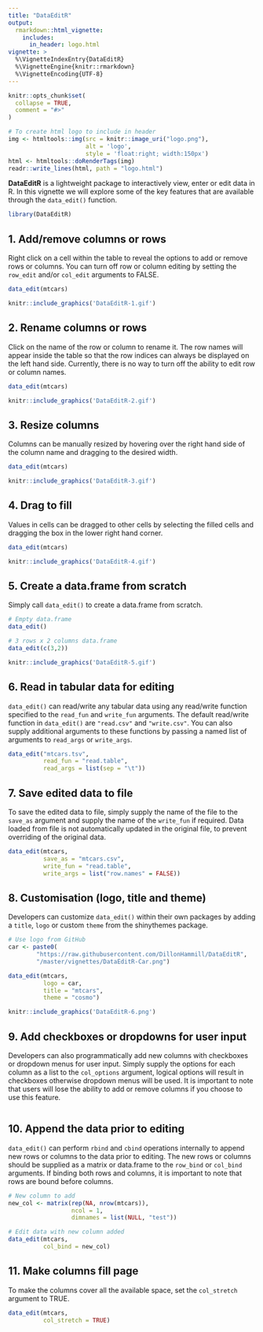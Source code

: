 ```yaml
---
title: "DataEditR"
output: 
  rmarkdown::html_vignette:
    includes:
      in_header: logo.html
vignette: >
  %\VignetteIndexEntry{DataEditR}
  %\VignetteEngine{knitr::rmarkdown}
  %\VignetteEncoding{UTF-8}
---
```


```r
knitr::opts_chunk$set(
  collapse = TRUE,
  comment = "#>"
)
```

```r
# To create html logo to include in header
img <- htmltools::img(src = knitr::image_uri("logo.png"), 
                      alt = 'logo', 
                      style = 'float:right; width:150px')
html <- htmltools::doRenderTags(img)
readr::write_lines(html, path = "logo.html")
```

**DataEditR** is a lightweight package to interactively view, enter or edit data in R. In this vignette we will explore some of the key features that are available through the `data_edit()` function. 

```r
library(DataEditR)
```

## 1. Add/remove columns or rows

Right click on a cell within the table to reveal the options to add or remove rows or columns. You can turn off row or column editing by setting the `row_edit` and/or `col_edit` arguments to FALSE.

```r
data_edit(mtcars)
```

```r
knitr::include_graphics('DataEditR-1.gif')
```

## 2. Rename columns or rows

Click on the name of the row or column to rename it. The row names will appear inside the table so that the row indices can always be displayed on the left hand side. Currently, there is no way to turn off the ability to edit row or column names.

```r
data_edit(mtcars)
```

```r
knitr::include_graphics('DataEditR-2.gif')
```

## 3. Resize columns

Columns can be manually resized by hovering over the right hand side of the column name and dragging to the desired width.

```r
data_edit(mtcars)
```

```r
knitr::include_graphics('DataEditR-3.gif')
```

## 4. Drag to fill

Values in cells can be dragged to other cells by selecting the filled cells and dragging the box in the lower right hand corner.

```r
data_edit(mtcars)
```

```r
knitr::include_graphics('DataEditR-4.gif')
```

## 5. Create a data.frame from scratch

Simply call `data_edit()` to create a data.frame from scratch.

```r
# Empty data.frame
data_edit()

# 3 rows x 2 columns data.frame
data_edit(c(3,2))
```

```r
knitr::include_graphics('DataEditR-5.gif')
```

## 6. Read in tabular data for editing

`data_edit()` can read/write any tabular data using any read/write function specified to the `read_fun` and `write_fun` arguments. The default read/write function in `data_edit()` are `"read.csv"` and `"write.csv"`. You can also supply additional arguments to these functions by passing a named list of arguments to `read_args` or `write_args`.

```r
data_edit("mtcars.tsv",
          read_fun = "read.table",
          read_args = list(sep = "\t"))
```

## 7. Save edited data to file

To save the edited data to file, simply supply the name of the file to the `save_as` argument and supply the name of the `write_fun` if required. Data loaded from file is not automatically updated in the original file, to prevent overriding of the original data.

```r
data_edit(mtcars,
          save_as = "mtcars.csv",
          write_fun = "read.table",
          write_args = list("row.names" = FALSE))
```

## 8. Customisation (logo, title and theme)

Developers can customize `data_edit()` within their own packages by adding a `title`, `logo` or custom `theme` from the shinythemes package.

```r
# Use logo from GitHub
car <- paste0(
        "https://raw.githubusercontent.com/DillonHammill/DataEditR",
        "/master/vignettes/DataEditR-Car.png")

data_edit(mtcars,
          logo = car,
          title = "mtcars",
          theme = "cosmo")
```

```r
knitr::include_graphics('DataEditR-6.png')
```

## 9. Add checkboxes or dropdowns for user input

Developers can also programmatically add new columns with checkboxes or dropdown menus for user input. Simply supply the options for each column as a list to the `col_options` argument, logical options will result in checkboxes otherwise dropdown menus will be used. It is important to note that users will lose the ability to add or remove columns if you choose to use this feature.

```r

```

## 10. Append the data prior to editing

`data_edit()` can perform `rbind` and `cbind` operations internally to append new rows or columns to the data prior to editing. The new rows or columns should be supplied as a matrix or data.frame to the `row_bind` or `col_bind` arguments. If binding both rows and columns, it is important to note that rows are bound before columns. 

```r
# New column to add
new_col <- matrix(rep(NA, nrow(mtcars)),
                  ncol = 1,
                  dimnames = list(NULL, "test"))

# Edit data with new column added
data_edit(mtcars,
          col_bind = new_col)
```

## 11. Make columns fill page

To make the columns cover all the available space, set the `col_stretch` argument to TRUE.

```r
data_edit(mtcars,
          col_stretch = TRUE)
```
